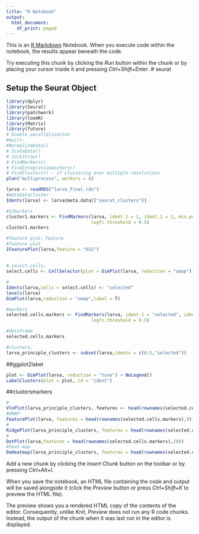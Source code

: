 ```yaml
---
title: "R Notebook"
output:
  html_document:
    df_print: paged
---
```


This is an [R Markdown](http://rmarkdown.rstudio.com) Notebook. When you execute code within the notebook, the results appear beneath the code. 

Try executing this chunk by clicking the *Run* button within the chunk or by placing your cursor inside it and pressing *Ctrl+Shift+Enter*. 
# seurat

## Setup the Seurat Object

```r
library(dplyr)
library(Seurat)
library(patchwork)
library(loomR)
library(Matrix)
library(future)
# Enable parallelization
#muilt-
#NormalizeData()
# ScaleData()
# JackStraw()
# FindMarkers()
# FindIntegrationAnchors()
# FindClusters() - if clustering over multiple resolutions
plan("multiprocess", workers = 6)
```


```r
larva <- readRDS("larva_final.rds")
#metadatacluster
Idents(larva) <- larva@meta.data[["seurat_clusters"]]

#12markers
cluster1.markers <- FindMarkers(larva, ident.1 = 1, ident.2 = 2, min.pct = 0.3,
                                logfc.threshold = 0.5)
cluster1.markers

#feature plot，feature
#feature plot
IFeaturePlot(larva,feature = "H15")

```

##
```r
#,select.cells，
select.cells <- CellSelector(plot = DimPlot(larva, reduction = "umap"))

#
Idents(larva,cells = select.cells) <- "selected"
levels(larva)
DimPlot(larva,reduction = "umap",label = T)

#markers
selected.cells.markers <- FindMarkers(larva, ident.1 = "selected", ident.2 = levels(larva)[levels(larva)!="selected"], min.pct = 0.4,
                                logfc.threshold = 0.5)

#dataframe
selected.cells.markers

#clusters，
larva_principle_clusters <- subset(larva,idents = c(0:5,"selected"))
```
##ggplot2label
```r
plot <- DimPlot(larva, reduction = "tsne") + NoLegend()
LabelClusters(plot = plot, id = "ident")
```

##clustersmarkers
```r
#
VlnPlot(larva_principle_clusters, features <- head(rownames(selected.cells.markers),9),pt.size=0)
#UMAP
FeaturePlot(larva, features = head(rownames(selected.cells.markers),9))
#
RidgePlot(larva_principle_clusters, features = head(rownames(selected.cells.markers),8), ncol = 2)
#
DotPlot(larva,features = head(rownames(selected.cells.markers),20))
#heat map
DoHeatmap(larva_principle_clusters, features = head(rownames(selected.cells.markers),100)) + NoLegend()
```

Add a new chunk by clicking the *Insert Chunk* button on the toolbar or by pressing *Ctrl+Alt+I*.

When you save the notebook, an HTML file containing the code and output will be saved alongside it (click the *Preview* button or press *Ctrl+Shift+K* to preview the HTML file).

The preview shows you a rendered HTML copy of the contents of the editor. Consequently, unlike *Knit*, *Preview* does not run any R code chunks. Instead, the output of the chunk when it was last run in the editor is displayed.
